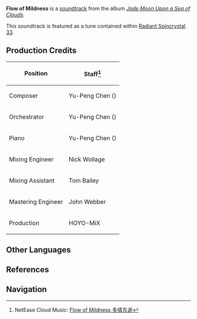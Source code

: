 {{Soundtrack Infobox
|title          =
|image          = Jade Moon Upon a Sea of Clouds.png
|album          = Jade Moon Upon a Sea of Clouds
|disc           = 1
|number         = 18
|featured       =
|featured2      =
|featured3      =
|featured_disc  =
|featured_disc2 =
|featured_disc3 =
|youtube_id     = t1O7LpOTBfM
|youtube_time   = 1523
|spotify_id     = 2hI5tToSrWSBRJUfsrvetx
|played_in      = Bishui Plain
|during         = [[Bishui Plain]] (Night)
|domain         =
|previous       = Blossoms Across the Valley
|next           = Stroll in the Shadows
}}
'''Flow of Mildness''' is a [[soundtrack]] from the album ''[[Jade Moon Upon a Sea of Clouds]]''.

This soundtrack is featured as a tune contained within [[Radiant Spincrystal 33]].

==Production Credits==
{| class="wikitable" style="text-align:left; height:0.5em"
! Position
! Staff<ref>NetEase Cloud Music: [https://music.163.com/#/song?id=1492276421 Flow of Mildness 多情东逝]</ref>
|-
! Composer
| Yu-Peng Chen ({{zh|陈致逸}})
|-
! Orchestrator
| Yu-Peng Chen ({{zh|陈致逸}})
|-
! Piano
| Yu-Peng Chen ({{zh|陈致逸}})
|-
! Mixing Engineer
| Nick Wollage
|-
! Mixing Assistant
| Tom Bailey
|-
! Mastering Engineer
| John Webber
|-
! Production
| HOYO-MiX
|}

==Other Languages==
{{Other Languages
|en      = Flow of Mildness
|zhs     = 多情东逝
|zhs_rm  = Duōqíng Dōngshì
|zht     = 多情東逝
|zht_rm  = Duōqíng Dōngshì
|zh_tl   = The Many Sentiments Departing Eastward
|zh_note = The phrase {{Zh|东逝|dōngshì|departing eastward}} may be a reference to a line from the poem ''The Immortals by the River'' {{Lang|zh=临江仙|zh_rm=Lín Jiāng Xiān}} by the Ming dynasty poet {{w|Yang Shen}}. The relevant line reads, {{Zh|滚滚长江<u>'''东逝'''</u>水，浪花淘尽英雄,|Gǔngǔn Chángjiāng dōngshì shuǐ, lànghuā tāojìn yīngxióng|The roiling waters of {{w|Yangtze River}} depart eastward, while heroes are dredged and washed away by its spindrift}}.
|ja      = 流水に乗って去りゆく思い
|ja_rm   = Ryuusui ni Notte Sariyuku Omoi
|ja_tl   = Feelings Leaving Down the Stream
|ko      = Flow of Mildness<ref name="RS">{{Ref/Item|Radiant Spincrystal 33|note=Korean, Spanish, French, Russian, Thai, Vietnamese, German, Indonesian, Portuguese, Turkish}}</ref>
|es      = Flow of Mildness<ref name="RS" />
|fr      = Flow of Mildness<ref name="RS" />
|ru      = Flow of Mildness<ref name="RS" />
|th      = Flow of Mildness<ref name="RS" />
|vi      =Dòng Nước Đa Tình<ref name="RS" />
|vi_tl   = 
|de      = Flow of Mildness<ref name="RS" />
|id      = Flow of Mildness<ref name="RS" />
|pt      = Flow of Mildness<ref name="RS" />
|tr      = Flow of Mildness<ref name="RS" />
|it      = 
|it_tl   = 
}}

==References==
{{Reflist}}

==Navigation==
{{Soundtrack Navbox|Jade Moon Upon a Sea of Clouds}}
